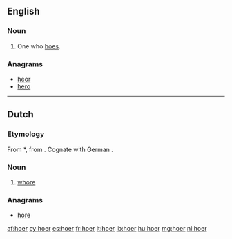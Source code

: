 ==English==

===Noun===
{{en-noun}}

# One who [[hoe]]s.

===Anagrams===
* [[heor#English|heor]]
* [[hero#English|hero]]

----

==Dutch==

===Etymology===
From {{etyl|odt|nl}} *{{term||huora|lang=odt}}, from {{etyl|gem-pro|nl}} {{recons|hōrōn|lang=gem-pro}}. Cognate with German {{term|Hure|lang=de}}.

===Noun===
{{nl-noun|f|hoeren|hoertje}}

# {{derogatory|lang=nl}} [[whore]]

===Anagrams===
* [[hore#Dutch|hore]]

[[af:hoer]]
[[cy:hoer]]
[[es:hoer]]
[[fr:hoer]]
[[it:hoer]]
[[lb:hoer]]
[[hu:hoer]]
[[mg:hoer]]
[[nl:hoer]]